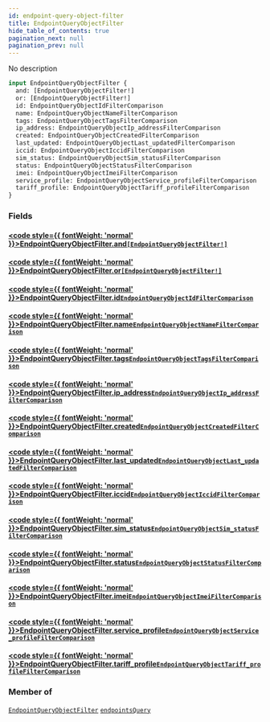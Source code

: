 ```yaml
---
id: endpoint-query-object-filter
title: EndpointQueryObjectFilter
hide_table_of_contents: true
pagination_next: null
pagination_prev: null
---
```








No description

```graphql
input EndpointQueryObjectFilter {
  and: [EndpointQueryObjectFilter!]
  or: [EndpointQueryObjectFilter!]
  id: EndpointQueryObjectIdFilterComparison
  name: EndpointQueryObjectNameFilterComparison
  tags: EndpointQueryObjectTagsFilterComparison
  ip_address: EndpointQueryObjectIp_addressFilterComparison
  created: EndpointQueryObjectCreatedFilterComparison
  last_updated: EndpointQueryObjectLast_updatedFilterComparison
  iccid: EndpointQueryObjectIccidFilterComparison
  sim_status: EndpointQueryObjectSim_statusFilterComparison
  status: EndpointQueryObjectStatusFilterComparison
  imei: EndpointQueryObjectImeiFilterComparison
  service_profile: EndpointQueryObjectService_profileFilterComparison
  tariff_profile: EndpointQueryObjectTariff_profileFilterComparison
}
```


### Fields

#### [<code style={{ fontWeight: 'normal' }}>EndpointQueryObjectFilter.<b>and</b></code>](#)<Bullet />[`[EndpointQueryObjectFilter!]`](/graphql/inputs/endpoint-query-object-filter) <Badge class="secondary" text="list"/> <Badge class="secondary" text="input"/>
> 
> 

#### [<code style={{ fontWeight: 'normal' }}>EndpointQueryObjectFilter.<b>or</b></code>](#)<Bullet />[`[EndpointQueryObjectFilter!]`](/graphql/inputs/endpoint-query-object-filter) <Badge class="secondary" text="list"/> <Badge class="secondary" text="input"/>
> 
> 

#### [<code style={{ fontWeight: 'normal' }}>EndpointQueryObjectFilter.<b>id</b></code>](#)<Bullet />[`EndpointQueryObjectIdFilterComparison`](/graphql/inputs/endpoint-query-object-id-filter-comparison) <Badge class="secondary" text="input"/>
> 
> 

#### [<code style={{ fontWeight: 'normal' }}>EndpointQueryObjectFilter.<b>name</b></code>](#)<Bullet />[`EndpointQueryObjectNameFilterComparison`](/graphql/inputs/endpoint-query-object-name-filter-comparison) <Badge class="secondary" text="input"/>
> 
> 

#### [<code style={{ fontWeight: 'normal' }}>EndpointQueryObjectFilter.<b>tags</b></code>](#)<Bullet />[`EndpointQueryObjectTagsFilterComparison`](/graphql/inputs/endpoint-query-object-tags-filter-comparison) <Badge class="secondary" text="input"/>
> 
> 

#### [<code style={{ fontWeight: 'normal' }}>EndpointQueryObjectFilter.<b>ip_address</b></code>](#)<Bullet />[`EndpointQueryObjectIp_addressFilterComparison`](/graphql/inputs/endpoint-query-object-ip-address-filter-comparison) <Badge class="secondary" text="input"/>
> 
> 

#### [<code style={{ fontWeight: 'normal' }}>EndpointQueryObjectFilter.<b>created</b></code>](#)<Bullet />[`EndpointQueryObjectCreatedFilterComparison`](/graphql/inputs/endpoint-query-object-created-filter-comparison) <Badge class="secondary" text="input"/>
> 
> 

#### [<code style={{ fontWeight: 'normal' }}>EndpointQueryObjectFilter.<b>last_updated</b></code>](#)<Bullet />[`EndpointQueryObjectLast_updatedFilterComparison`](/graphql/inputs/endpoint-query-object-last-updated-filter-comparison) <Badge class="secondary" text="input"/>
> 
> 

#### [<code style={{ fontWeight: 'normal' }}>EndpointQueryObjectFilter.<b>iccid</b></code>](#)<Bullet />[`EndpointQueryObjectIccidFilterComparison`](/graphql/inputs/endpoint-query-object-iccid-filter-comparison) <Badge class="secondary" text="input"/>
> 
> 

#### [<code style={{ fontWeight: 'normal' }}>EndpointQueryObjectFilter.<b>sim_status</b></code>](#)<Bullet />[`EndpointQueryObjectSim_statusFilterComparison`](/graphql/inputs/endpoint-query-object-sim-status-filter-comparison) <Badge class="secondary" text="input"/>
> 
> 

#### [<code style={{ fontWeight: 'normal' }}>EndpointQueryObjectFilter.<b>status</b></code>](#)<Bullet />[`EndpointQueryObjectStatusFilterComparison`](/graphql/inputs/endpoint-query-object-status-filter-comparison) <Badge class="secondary" text="input"/>
> 
> 

#### [<code style={{ fontWeight: 'normal' }}>EndpointQueryObjectFilter.<b>imei</b></code>](#)<Bullet />[`EndpointQueryObjectImeiFilterComparison`](/graphql/inputs/endpoint-query-object-imei-filter-comparison) <Badge class="secondary" text="input"/>
> 
> 

#### [<code style={{ fontWeight: 'normal' }}>EndpointQueryObjectFilter.<b>service_profile</b></code>](#)<Bullet />[`EndpointQueryObjectService_profileFilterComparison`](/graphql/inputs/endpoint-query-object-service-profile-filter-comparison) <Badge class="secondary" text="input"/>
> 
> 

#### [<code style={{ fontWeight: 'normal' }}>EndpointQueryObjectFilter.<b>tariff_profile</b></code>](#)<Bullet />[`EndpointQueryObjectTariff_profileFilterComparison`](/graphql/inputs/endpoint-query-object-tariff-profile-filter-comparison) <Badge class="secondary" text="input"/>
> 
> 



### Member of

[`EndpointQueryObjectFilter`](/graphql/inputs/endpoint-query-object-filter)  <Badge class="secondary" text="input"/><Bullet />[`endpointsQuery`](/graphql/queries/endpoints-query)  <Badge class="secondary" text="query"/>



